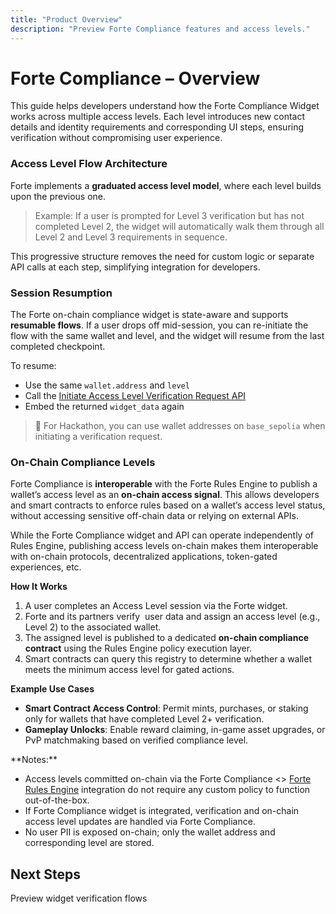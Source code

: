 ```yaml
---
title: "Product Overview"
description: "Preview Forte Compliance features and access levels."
---
```


# Forte Compliance – Overview

This guide helps developers understand how the Forte Compliance Widget works across multiple access levels. Each level introduces new contact details and identity requirements and corresponding UI steps, ensuring verification without compromising user experience.

### <Icon icon="arrow-progress" size={22} /> Access Level Flow Architecture

Forte implements a **graduated access level model**, where each level builds upon the previous one.

> Example: If a user is prompted for Level 3 verification but has not completed Level 2, the widget will automatically walk them through all Level 2 and Level 3 requirements in sequence.

This progressive structure removes the need for custom logic or separate API calls at each step, simplifying integration for developers.

### <Icon icon="play-pause" size={22} /> Session Resumption

The Forte on-chain compliance widget is state-aware and supports **resumable flows**. If a user drops off mid-session, you can re-initiate the flow with the same wallet and level, and the widget will resume from the last completed checkpoint.

To resume:

- Use the same `wallet.address` and `level`
- Call the [Initiate Access Level Verification Request API](/api-reference/endpoint/initiate-kyc-request)
- Embed the returned `widget_data` again

> 🧪 For Hackathon, you can use wallet addresses on `base_sepolia` when initiating a verification request.

### <Icon icon="link" size={22} /> **On-Chain Compliance Levels**

Forte Compliance is **interoperable** with the Forte Rules Engine to publish a wallet’s access level as an **on-chain access signal**. This allows developers and smart contracts to enforce rules based on a wallet’s access level status, without accessing sensitive off-chain data or relying on external APIs.

While the Forte Compliance widget and API can operate independently of Rules Engine, publishing access levels on-chain makes them interoperable with on-chain protocols, decentralized applications, token-gated experiences, etc.

**How It Works**

1. A user completes an Access Level session via the Forte widget.
2. Forte and its partners verify  user data and assign an access level (e.g., Level 2) to the associated wallet.
3. The assigned level is published to a dedicated **on-chain compliance contract** using the Rules Engine policy execution layer.
4. Smart contracts can query this registry to determine whether a wallet meets the minimum access level for gated actions.

**Example Use Cases**

- **Smart Contract Access Control**: Permit mints, purchases, or staking only for wallets that have completed Level 2\+ verification.
- **Gameplay Unlocks**: Enable reward claiming, in-game asset upgrades, or PvP matchmaking based on verified compliance level.

<Info>
  **Notes:**

  - Access levels committed on-chain via the Forte Compliance \<\> [Forte Rules Engine](https://docs.forterulesengine.io) integration do not require any custom policy to function out-of-the-box.
  - If Forte Compliance widget is integrated, verification and on-chain access level updates are handled via Forte Compliance.
  - No user PII is exposed on-chain; only the wallet address and corresponding level are stored.
</Info>

## Next Steps

<Card title="Verification Flows" icon="sparkles" href="/access_levels_flows">
  Preview widget verification flows
</Card>